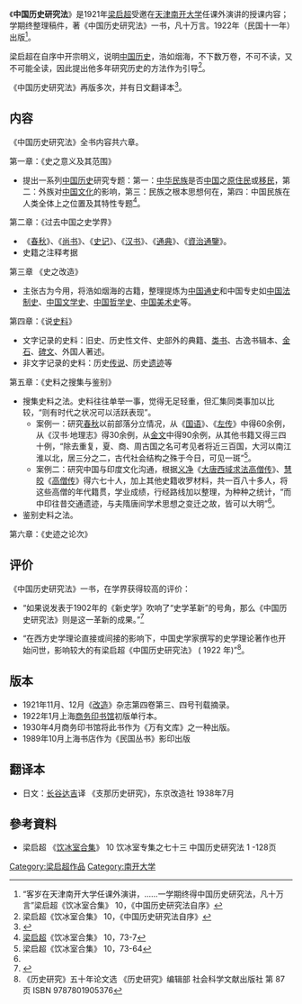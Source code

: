 《'''中国历史研究法'''》是1921年[[梁启超|梁启超]]受邀在[[天津|天津]][[南开大学|南开大学]]任课外演讲的授课内容；学期终整理稿件，著《中国历史研究法》一书，凡十万言。1922年（民国十一年）出版<ref>“客岁在天津南开大学任课外演讲，……一学期终得中国历史研究法，凡十万言”梁启超《饮冰室合集》 10，《中国历史研究法自序》</ref>。

梁启超在自序中开宗明义，说明[[中国历史|中国历史]]，浩如烟海，不下数万卷，不可不读，又不可能全读，因此提出他多年研究历史的方法作为引导<ref>梁启超《饮冰室合集》 10，《中国历史研究法自序》</ref>。

《中国历史研究法》再版多次，并有日文翻译本<ref>{{Cite web |url=http://www.china.com.cn/chinese/zhuanti/336217.htm |title=谈金铠：梁启超《中国历史研究法》的版本 |accessdate=2009-05-25 |archive-date=2020-04-07 |archive-url=https://web.archive.org/web/20200407185744/http://www.china.com.cn/chinese/zhuanti/336217.htm |dead-url=no }}</ref>。

==内容==
《中国历史研究法》全书内容共六章。

第一章：《史之意义及其范围》
*   提出一系列[[中国历史|中国历史]]研究专题：第一：[[中华民族|中华民族]]是否[[中国|中国]]之[[原住民|原住民]]或[[移民|移民]]，第二：外族对[[中国文化|中国文化]]的影响，第三：民族之根本思想何在，第四：中国民族在人类全体上之位置及其特性专题<ref>[[梁启超|梁启超]]《饮冰室合集》 10，73-7</ref>。
第二章：《过去中国之史学界》
* 《[[春秋_(史書)|春秋]]》、《[[尚書_(經)|尚书]]》、《[[史记|史记]]》、《[[汉书|汉书]]》、《[[通典|通典]]》、《[[資治通鑒|資治通鑒]]》。
*  史籍之注释考据
第三章 《史之改造》
*主张古为今用，将浩如烟海的古籍，整理提炼为[[中国通史|中国通史]]和中国专史如[[中国法制史|中国法制史]]、[[中国文学史|中国文学史]]、[[中国哲学史|中国哲学史]]、[[中国美术史|中国美术史]]等。
  
第四章：《说[[史料|史料]]》
* 文字记录的史料：旧史、历史性文件、史部外的典籍、[[类书|类书]]、古逸书辑本、[[金石|金石]]、[[碑文|碑文]]、外国人著述。
* 非文字记录的史料：历史[[传说|传说]]、历史[[遗迹|遗迹]]等
 
第五章：《史料之搜集与鉴别》
*搜集史料之法。史料往往单举一事，觉得无足轻重，但汇集同类事加以比较，“则有时代之状况可以活跃表现”。
**案例一：研究[[春秋時代|春秋]]以前部落分立情况，从《[[國語_(國別史著作)|国语]]》、《[[左传|左传]]》中得60余例，从《汉书·地理志》得30余例，从[[金文|金文]]中得90余例，从其他书籍又得三四十例，“除去重复，夏、商、周古国之名可考见者将近三百国，大河以南江淮以北，居三分之二，古代社会结构之殊于今日，可见一斑”<ref name="#1">梁启超《饮冰室合集》 10，73-64</ref>。
**案例二：研究中国与印度文化沟通，根据[[义净|义净]]《[[大唐西域求法高僧传|大唐西域求法高僧传]]》、[[慧皎|慧皎]]《[[高僧传|高僧传]]》得六七十人，加上其他史籍收罗材料，共一百八十多人，将这些高僧的年代籍贯，学业成绩，行经路线加以整理，为种种之统计，“而中印往昔交通遗迹，与夫隋唐间学术思想之变迁之故，皆可以大明”<ref name="#1"/>。
*鉴别史料之法。
第六章：《史迹之论次》

==评价==
《中国历史研究法》一书，在学界获得较高的评价：
*“如果说发表于1902年的《新史学》吹响了“史学革新”的号角，那么《中国历史研究法》则是这一革新的成果。”<ref>{{Cite web |url=http://www.gmw.cn/content/2004-12/16/content_123886.htm |title=光明网：梁启超：站在南开的讲台上 |accessdate=2009-05-25 |archive-date=2007-05-13 |archive-url=https://web.archive.org/web/20070513181432/http://www.gmw.cn/content/2004-12/16/content_123886.htm |dead-url=no }}</ref> 

*“在西方史学理论直接或间接的影响下，中国史学家撰写的史学理论著作也开始问世，影响较大的有梁启超《中国历史研究法》 ( 1922 年)”<ref>《历史研究》五十年论文选  《历史研究》编辑部 社会科学文献出版社  第 87页  ISBN 9787801905376   </ref>。

==版本==
*1921年11月、12月《[[改造|改造]]》杂志第四卷第三、四号刊载摘录。
*1922年1月上海[[商务印书馆|商务印书馆]]初版单行本。
*1930年4月商务印书馆将此书作为《万有文库》之一种出版。
*1989年10月上海书店作为《民国丛书》影印出版

==翻译本==
*日文：[[长谷达吉|长谷达吉]]译 《支那历史研究》，东京改造社 1938年7月

==參考資料==
<div class="references-small">
<references />
</div>
*梁启超 《[[饮冰室合集|饮冰室合集]]》 10  饮冰室专集之七十三  中国历史研究法  1 -128页

[[Category:梁启超作品|Category:梁启超作品]]
[[Category:南开大学|Category:南开大学]]